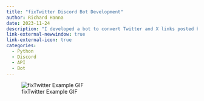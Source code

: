 ```yaml
---
title: "fixTwitter Discord Bot Development"
author: Richard Hanna
date: 2023-11-24
description: "I developed a bot to convert Twitter and X links posted by users in Discord to fixupx links for better rendering."
link-external-newwindow: true
link-external-icon: true
categories:
  - Python
  - Discord
  - API
  - Bot
---
```




![fixTwitter Example GIF](images/fixTwitter_bot/example.gif)
